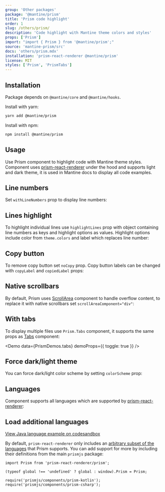 ```yaml
---
group: 'Other packages'
package: '@mantine/prism'
title: 'Prism code highlight'
order: 1
slug: /others/prism/
description: 'Code highlight with Mantine theme colors and styles'
props: ['Prism']
import: "import { Prism } from '@mantine/prism';"
source: 'mantine-prism/src'
docs: 'others/prism.mdx'
installation: 'prism-react-renderer @mantine/prism'
license: MIT
styles: ['Prism', 'PrismTabs']
---
```



## Installation

Package depends on `@mantine/core` and `@mantine/hooks`.

Install with yarn:

```bash
yarn add @mantine/prism
```

Install with npm:

```bash
npm install @mantine/prism
```

## Usage

Use Prism component to highlight code with Mantine theme styles.
Component uses [prism-react-renderer](https://github.com/FormidableLabs/prism-react-renderer)
under the hood and supports light and dark theme, it is used in Mantine docs to display all code examples.

<Demo data={PrismDemos.usage} />

## Line numbers

Set `withLineNumbers` prop to display line numbers:

<Demo data={PrismDemos.lineNumbers} />

## Lines highlight

To highlight individual lines use `highlightLines` prop with object containing
line numbers as keys and highlight options as values. Highlight options include
color from `theme.colors` and label which replaces line number:

<Demo data={PrismDemos.linesHighlight} />

## Copy button

To remove copy button set `noCopy` prop.
Copy button labels can be changed with `copyLabel` and `copiedLabel` props:

<Demo data={PrismDemos.copyLabel} />

## Native scrollbars

By default, Prism uses [ScrollArea](/core/scroll-area/) component to handle overflow content,
to replace it with native scrollbars set `scrollAreaComponent="div"`:

<Demo data={PrismDemos.scrollbars} />

## With tabs

To display multiple files use `Prism.Tabs` component, it supports the same props as [Tabs](/core/tabs/) component:

<Demo data={PrismDemos.tabs} demoProps={{ toggle: true }} />

## Force dark/light theme

You can force dark/light color scheme by setting `colorScheme` prop:

<Demo data={PrismDemos.themeOverride} />

## Languages

Component supports all languages which are supported by [prism-react-renderer](https://github.com/FormidableLabs/prism-react-renderer):

<Demo data={PrismDemos.languages} />

## Load additional languages

[View Java language example on codesandbox](https://codesandbox.io/s/stupefied-hellman-lfudm?file=/src/App.tsx)

By default, `prism-react-renderer` only includes an [arbitrary subset of the languages](https://github.com/FormidableLabs/prism-react-renderer/blob/master/src/vendor/prism/includeLangs.js) that Prism supports.
You can add support for more by including their definitions from the main `prismjs` package:

```tsx
import Prism from 'prism-react-renderer/prism';

(typeof global !== 'undefined' ? global : window).Prism = Prism;

require('prismjs/components/prism-kotlin');
require('prismjs/components/prism-csharp');
```
